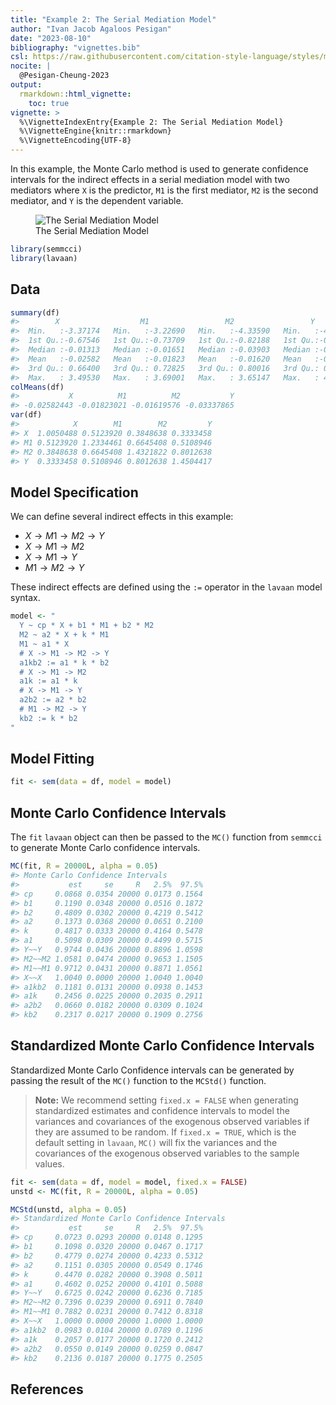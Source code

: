 ```yaml
---
title: "Example 2: The Serial Mediation Model"
author: "Ivan Jacob Agaloos Pesigan"
date: "2023-08-10"
bibliography: "vignettes.bib"
csl: https://raw.githubusercontent.com/citation-style-language/styles/master/apa.csl
nocite: |
  @Pesigan-Cheung-2023
output:
  rmarkdown::html_vignette:
    toc: true
vignette: >
  %\VignetteIndexEntry{Example 2: The Serial Mediation Model}
  %\VignetteEngine{knitr::rmarkdown}
  %\VignetteEncoding{UTF-8}
---
```


<!-- vignettes/example-2-serial.Rmd is generated from .setup/vignettes/example-2-serial.Rmd.orig. Please edit that file -->





In this example,
the Monte Carlo method is used to generate confidence intervals
for the indirect effects in a serial mediation model with two mediators
where `X` is the predictor, `M1` is the first mediator, `M2` is the second mediator,
and `Y` is the dependent variable.

![The Serial Mediation Model](https://raw.githubusercontent.com/jeksterslab/semmcci/main/.setup/latex/figures/png/serial.png)


```r
library(semmcci)
library(lavaan)
```

## Data




```r
summary(df)
#>        X                  M1                 M2                 Y           
#>  Min.   :-3.37174   Min.   :-3.22690   Min.   :-4.33590   Min.   :-4.29019  
#>  1st Qu.:-0.67546   1st Qu.:-0.73709   1st Qu.:-0.82188   1st Qu.:-0.86035  
#>  Median :-0.01313   Median :-0.01651   Median :-0.03903   Median :-0.02704  
#>  Mean   :-0.02582   Mean   :-0.01823   Mean   :-0.01620   Mean   :-0.03338  
#>  3rd Qu.: 0.66400   3rd Qu.: 0.72825   3rd Qu.: 0.80016   3rd Qu.: 0.81721  
#>  Max.   : 3.49530   Max.   : 3.69001   Max.   : 3.65147   Max.   : 4.05239
colMeans(df)
#>           X          M1          M2           Y 
#> -0.02582443 -0.01823021 -0.01619576 -0.03337865
var(df)
#>            X        M1        M2         Y
#> X  1.0050488 0.5123920 0.3848638 0.3333458
#> M1 0.5123920 1.2334461 0.6645408 0.5108946
#> M2 0.3848638 0.6645408 1.4321822 0.8012638
#> Y  0.3333458 0.5108946 0.8012638 1.4504417
```

## Model Specification

We can define several indirect effects in this example:

  - $X \rightarrow M1 \rightarrow M2 \rightarrow Y$
  - $X \rightarrow M1 \rightarrow M2$
  - $X \rightarrow M1 \rightarrow Y$
  - $M1 \rightarrow M2 \rightarrow Y$

These indirect effects are defined using the `:=` operator
in the `lavaan` model syntax.


```r
model <- "
  Y ~ cp * X + b1 * M1 + b2 * M2
  M2 ~ a2 * X + k * M1
  M1 ~ a1 * X
  # X -> M1 -> M2 -> Y
  a1kb2 := a1 * k * b2
  # X -> M1 -> M2
  a1k := a1 * k
  # X -> M1 -> Y
  a2b2 := a2 * b2
  # M1 -> M2 -> Y
  kb2 := k * b2
"
```

## Model Fitting


```r
fit <- sem(data = df, model = model)
```

## Monte Carlo Confidence Intervals

The `fit` `lavaan` object can then be passed to the `MC()` function from `semmcci`
to generate Monte Carlo confidence intervals.


```r
MC(fit, R = 20000L, alpha = 0.05)
#> Monte Carlo Confidence Intervals
#>           est     se     R   2.5%  97.5%
#> cp     0.0868 0.0354 20000 0.0173 0.1564
#> b1     0.1190 0.0348 20000 0.0516 0.1872
#> b2     0.4809 0.0302 20000 0.4219 0.5412
#> a2     0.1373 0.0368 20000 0.0651 0.2100
#> k      0.4817 0.0333 20000 0.4164 0.5478
#> a1     0.5098 0.0309 20000 0.4499 0.5715
#> Y~~Y   0.9744 0.0436 20000 0.8896 1.0598
#> M2~~M2 1.0581 0.0474 20000 0.9653 1.1505
#> M1~~M1 0.9712 0.0431 20000 0.8871 1.0561
#> X~~X   1.0040 0.0000 20000 1.0040 1.0040
#> a1kb2  0.1181 0.0131 20000 0.0938 0.1453
#> a1k    0.2456 0.0225 20000 0.2035 0.2911
#> a2b2   0.0660 0.0182 20000 0.0309 0.1024
#> kb2    0.2317 0.0217 20000 0.1909 0.2756
```

## Standardized Monte Carlo Confidence Intervals

Standardized Monte Carlo Confidence intervals can be generated by passing the result of the `MC()` function to the `MCStd()` function.

> **Note:** We recommend setting `fixed.x = FALSE`
> when generating standardized estimates and confidence intervals
> to model the variances and covariances of the exogenous observed variables
> if they are assumed to be random.
> If `fixed.x = TRUE`, which is the default setting in `lavaan`,
> `MC()` will fix the variances and the covariances
> of the exogenous observed variables to the sample values.


```r
fit <- sem(data = df, model = model, fixed.x = FALSE)
unstd <- MC(fit, R = 20000L, alpha = 0.05)
```


```r
MCStd(unstd, alpha = 0.05)
#> Standardized Monte Carlo Confidence Intervals
#>           est     se     R   2.5%  97.5%
#> cp     0.0723 0.0293 20000 0.0148 0.1295
#> b1     0.1098 0.0320 20000 0.0467 0.1717
#> b2     0.4779 0.0274 20000 0.4233 0.5312
#> a2     0.1151 0.0305 20000 0.0549 0.1746
#> k      0.4470 0.0282 20000 0.3908 0.5011
#> a1     0.4602 0.0252 20000 0.4101 0.5088
#> Y~~Y   0.6725 0.0242 20000 0.6236 0.7185
#> M2~~M2 0.7396 0.0239 20000 0.6911 0.7840
#> M1~~M1 0.7882 0.0231 20000 0.7412 0.8318
#> X~~X   1.0000 0.0000 20000 1.0000 1.0000
#> a1kb2  0.0983 0.0104 20000 0.0789 0.1196
#> a1k    0.2057 0.0177 20000 0.1720 0.2412
#> a2b2   0.0550 0.0149 20000 0.0259 0.0847
#> kb2    0.2136 0.0187 20000 0.1775 0.2505
```

## References
